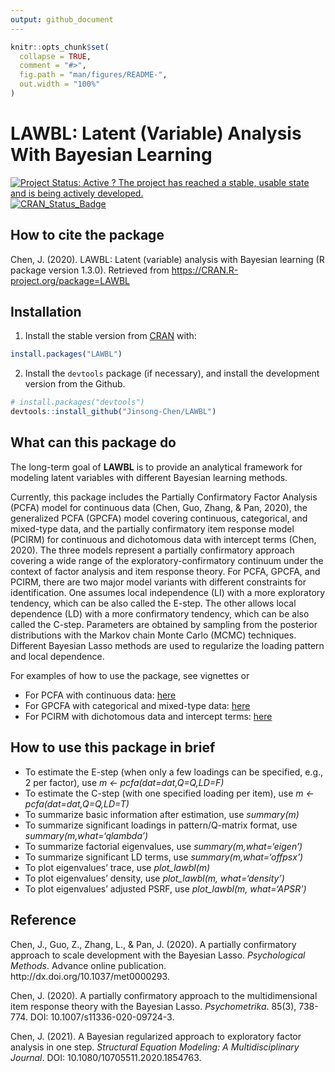 ```yaml
---
output: github_document
---
```


<!-- README.md is generated from README.Rmd. Please edit that file -->

```r
knitr::opts_chunk$set(
  collapse = TRUE,
  comment = "#>",
  fig.path = "man/figures/README-",
  out.width = "100%"
)
```

# LAWBL: Latent (Variable) Analysis With Bayesian Learning

[![Project Status: Active ? The project has reached a stable, usable state and is being actively developed.](http://www.repostatus.org/badges/latest/active.svg)](https://www.repostatus.org/)
[![CRAN_Status_Badge](http://www.r-pkg.org/badges/version/LAWBL)](https://cran.r-project.org/package=LAWBL)


## How to cite the package

Chen, J. (2020). LAWBL: Latent (variable) analysis with Bayesian learning (R package version 1.3.0). Retrieved from [https://CRAN.R-project.org/package=LAWBL](https://CRAN.R-project.org/package=LAWBL)

## Installation

1) Install the stable version from [CRAN](https://CRAN.R-project.org) with:

``` r
install.packages("LAWBL")
```

2) Install the `devtools` package (if necessary), and install the development version from the Github.

```r
# install.packages("devtools")
devtools::install_github("Jinsong-Chen/LAWBL")
```


## What can this package do

The long-term goal of **LAWBL** is to provide an analytical framework for modeling latent variables with different Bayesian learning methods.

Currently, this package includes the Partially Confirmatory Factor Analysis (PCFA) model for continuous data (Chen, Guo, Zhang, & Pan, 2020), the generalized PCFA (GPCFA) model covering continuous, categorical, and mixed-type data, and the partially confirmatory item response model (PCIRM) for continuous and dichotomous data with intercept terms (Chen, 2020). The three models represent a partially confirmatory approach covering a wide range of the exploratory-confirmatory continuum under the context of factor analysis and item response theory. For PCFA, GPCFA, and PCIRM, there are two major model variants with different constraints for identification. One assumes local  independence (LI) with a more exploratory tendency, which can be also called the E-step. The other allows local dependence (LD) with a more confirmatory tendency, which can be also called the C-step. Parameters are obtained by sampling from the posterior distributions with the Markov chain Monte Carlo (MCMC) techniques. Different Bayesian Lasso methods are used to regularize the loading pattern and local dependence.

For examples of how to use the package, see vignettes or

* For PCFA with continuous data: [here](https://jinsong-chen.github.io/LAWBL/articles/pcfa-examples.html) 
* For GPCFA with categorical and mixed-type data: [here](https://jinsong-chen.github.io/LAWBL/articles/gpcfa-examples.html) 
* For PCIRM with dichotomous data and intercept terms: [here](https://jinsong-chen.github.io/LAWBL/articles/pcirm-examples.html) 

## How to use this package in brief

* To estimate the E-step (when only a few loadings can be specified, e.g., 2 per factor), use *m <- pcfa(dat=dat,Q=Q,LD=F)*
* To estimate the C-step (with one specified loading per item), use *m <- pcfa(dat=dat,Q=Q,LD=T)*
* To summarize basic information after estimation, use *summary(m)*
* To summarize significant loadings in pattern/Q-matrix format, use *summary(m,what='qlambda')*
* To summarize factorial eigenvalues, use *summary(m,what='eigen')*
* To summarize significant LD terms, use *summary(m,what='offpsx')*
* To plot eigenvalues' trace, use *plot_lawbl(m)*
* To plot eigenvalues' density, use *plot_lawbl(m, what='density')*
* To plot eigenvalues' adjusted PSRF, use *plot_lawbl(m, what='APSR')*

## Reference

Chen, J., Guo, Z., Zhang, L., & Pan, J. (2020). A partially confirmatory approach to scale development with the Bayesian Lasso. *Psychological Methods*. Advance online publication. http://dx.doi.org/10.1037/met0000293.

Chen, J. (2020). A partially confirmatory approach to the multidimensional item response theory with the Bayesian Lasso. *Psychometrika*. 85(3), 738-774. DOI: 10.1007/s11336-020-09724-3.

Chen, J. (2021). A Bayesian regularized approach to exploratory factor analysis in one step.
*Structural Equation Modeling: A Multidisciplinary Journal*. DOI: 10.1080/10705511.2020.1854763.
